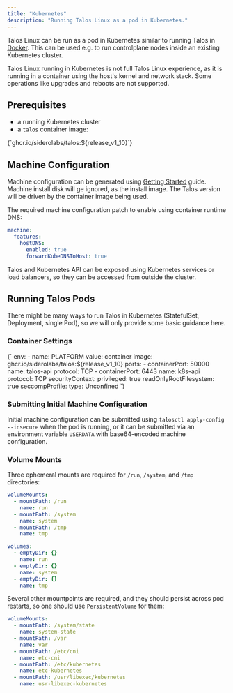 ```yaml
---
title: "Kubernetes"
description: "Running Talos Linux as a pod in Kubernetes."
---
```



Talos Linux can be run as a pod in Kubernetes similar to running Talos in [Docker](../local-platforms/docker).
This can be used e.g. to run controlplane nodes inside an existing Kubernetes cluster.

Talos Linux running in Kubernetes is not full Talos Linux experience, as it is running in a container using the host's kernel and network stack.
Some operations like upgrades and reboots are not supported.

## Prerequisites

* a running Kubernetes cluster
* a `talos` container image: 

<CodeBlock lang="sh">
{`ghcr.io/siderolabs/talos:${release_v1_10}`}
</CodeBlock>

## Machine Configuration

Machine configuration can be generated using [Getting Started](../../getting-started/getting-started) guide.
Machine install disk will ge ignored, as the install image.
The Talos version will be driven by the container image being used.

The required machine configuration patch to enable using container runtime DNS:

```yaml
machine:
  features:
    hostDNS:
      enabled: true
      forwardKubeDNSToHost: true
```

Talos and Kubernetes API can be exposed using Kubernetes services or load balancers, so they can be accessed from outside the cluster.

## Running Talos Pods

There might be many ways to run Talos in Kubernetes (StatefulSet, Deployment, single Pod), so we will only provide some basic guidance here.

### Container Settings

<CodeBlock lang="yaml">
{`
env:
  - name: PLATFORM
    value: container
image: ghcr.io/siderolabs/talos:${release_v1_10}
ports:
  - containerPort: 50000
    name: talos-api
    protocol: TCP
  - containerPort: 6443
    name: k8s-api
    protocol: TCP
securityContext:
  privileged: true
  readOnlyRootFilesystem: true
  seccompProfile:
      type: Unconfined
`}
</CodeBlock>

### Submitting Initial Machine Configuration

Initial machine configuration can be submitted using `talosctl apply-config --insecure` when the pod is running, or it can be submitted
via an environment variable `USERDATA` with base64-encoded machine configuration.

### Volume Mounts

Three ephemeral mounts are required for `/run`, `/system`, and `/tmp` directories:

```yaml
volumeMounts:
  - mountPath: /run
    name: run
  - mountPath: /system
    name: system
  - mountPath: /tmp
    name: tmp
```

```yaml
volumes:
  - emptyDir: {}
    name: run
  - emptyDir: {}
    name: system
  - emptyDir: {}
    name: tmp
```

Several other mountpoints are required, and they should persist across pod restarts, so one should use `PersistentVolume` for them:

```yaml
volumeMounts:
  - mountPath: /system/state
    name: system-state
  - mountPath: /var
    name: var
  - mountPath: /etc/cni
    name: etc-cni
  - mountPath: /etc/kubernetes
    name: etc-kubernetes
  - mountPath: /usr/libexec/kubernetes
    name: usr-libexec-kubernetes
```
